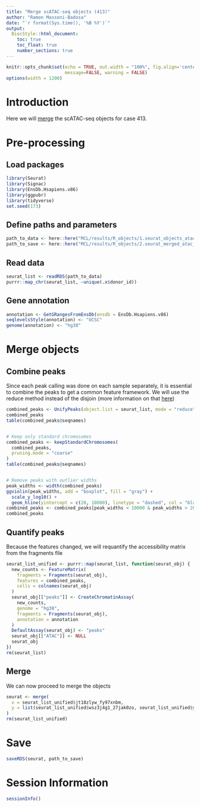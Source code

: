 ```yaml
---
title: "Merge scATAC-seq objects (413)"
author: "Ramon Massoni-Badosa"
date: "`r format(Sys.time(), '%B %Y')`"
output: 
  BiocStyle::html_document:
    toc: true
    toc_float: true
    number_sections: true
---
```


```r
knitr::opts_chunk$set(echo = TRUE, out.width = "100%", fig.align='center', 
                      message=FALSE, warning = FALSE)
options(width = 1200)
```


# Introduction

Here we will [merge](https://satijalab.org/signac/articles/merging.html) the scATAC-seq objects for case 413.


# Pre-processing

## Load packages

```r
library(Seurat)
library(Signac)
library(EnsDb.Hsapiens.v86)
library(ggpubr)
library(tidyverse)
set.seed(173)
```


## Define paths and parameters

```r
path_to_data <- here::here("MCL/results/R_objects/1.seurat_objects_atac_filtered_413.rds")
path_to_save <- here::here("MCL/results/R_objects/2.seurat_merged_atac_413.rds")
```


## Read data

```r
seurat_list <- readRDS(path_to_data)
purrr::map_chr(seurat_list, ~unique(.x$donor_id))
```


## Gene annotation

```r
annotation <- GetGRangesFromEnsDb(ensdb = EnsDb.Hsapiens.v86)
seqlevelsStyle(annotation) <- "UCSC"
genome(annotation) <- "hg38"
```


# Merge objects

## Combine peaks

Since each peak calling was done on each sample separately, it is essential to combine the peaks to get a common feature framework. We will use the reduce method instead of the disjoin (more information on that [here](https://satijalab.org/signac/articles/merging.html))

```r
combined_peaks <- UnifyPeaks(object.list = seurat_list, mode = "reduce")
combined_peaks
table(combined_peaks@seqnames)


# Keep only standard chromosomes
combined_peaks <- keepStandardChromosomes(
  combined_peaks,
  pruning.mode = "coarse"
)
table(combined_peaks@seqnames)


# Remove peaks with outlier widths
peak_widths <- width(combined_peaks)
ggviolin(peak_widths, add = "boxplot", fill = "gray") +
  scale_y_log10() +
  geom_hline(yintercept = c(20, 10000), linetype = "dashed", col = "black")
combined_peaks <- combined_peaks[peak_widths < 10000 & peak_widths > 20]
combined_peaks
```


## Quantify peaks

Because the features changed, we will requantify the accessibility matrix from the fragments file

```r
seurat_list_unified <- purrr::map(seurat_list, function(seurat_obj) {
  new_counts <- FeatureMatrix(
    fragments = Fragments(seurat_obj),
    features = combined_peaks,
    cells = colnames(seurat_obj)
  )
  seurat_obj[["peaks"]] <- CreateChromatinAssay(
    new_counts, 
    genome = "hg38",
    fragments = Fragments(seurat_obj),
    annotation = annotation
  )
  DefaultAssay(seurat_obj) <- "peaks"
  seurat_obj[["ATAC"]] <- NULL
  seurat_obj
})
rm(seurat_list)
```


## Merge

We can now proceed to merge the objects

```r
seurat <- merge(
  x = seurat_list_unified$jt18zlyw_fy97xnbm,
  y = list(seurat_list_unified$wsz3j4g1_27jak0zo, seurat_list_unified$ywt2m1v6_16u4fqig)
)
rm(seurat_list_unified)
```


# Save

```r
saveRDS(seurat, path_to_save)
```


# Session Information

```r
sessionInfo()
```

